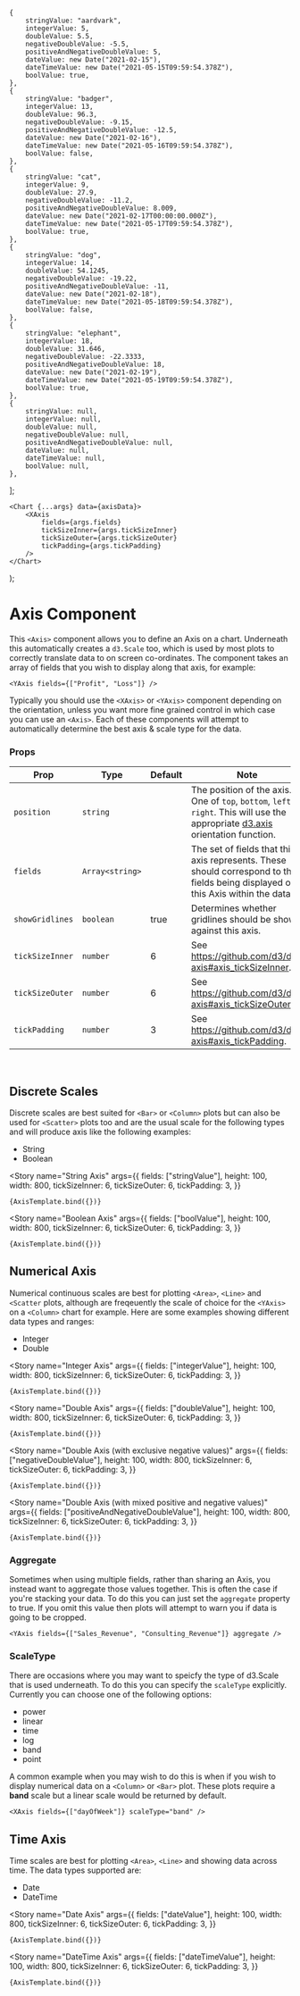 <!--- Axis.stories.mdx --->



<Meta title="Components/Axis/Axis" component={Axis} />

    {
        stringValue: "aardvark",
        integerValue: 5,
        doubleValue: 5.5,
        negativeDoubleValue: -5.5,
        positiveAndNegativeDoubleValue: 5,
        dateValue: new Date("2021-02-15"),
        dateTimeValue: new Date("2021-05-15T09:59:54.378Z"),
        boolValue: true,
    },
    {
        stringValue: "badger",
        integerValue: 13,
        doubleValue: 96.3,
        negativeDoubleValue: -9.15,
        positiveAndNegativeDoubleValue: -12.5,
        dateValue: new Date("2021-02-16"),
        dateTimeValue: new Date("2021-05-16T09:59:54.378Z"),
        boolValue: false,
    },
    {
        stringValue: "cat",
        integerValue: 9,
        doubleValue: 27.9,
        negativeDoubleValue: -11.2,
        positiveAndNegativeDoubleValue: 8.009,
        dateValue: new Date("2021-02-17T00:00:00.000Z"),
        dateTimeValue: new Date("2021-05-17T09:59:54.378Z"),
        boolValue: true,
    },
    {
        stringValue: "dog",
        integerValue: 14,
        doubleValue: 54.1245,
        negativeDoubleValue: -19.22,
        positiveAndNegativeDoubleValue: -11,
        dateValue: new Date("2021-02-18"),
        dateTimeValue: new Date("2021-05-18T09:59:54.378Z"),
        boolValue: false,
    },
    {
        stringValue: "elephant",
        integerValue: 18,
        doubleValue: 31.646,
        negativeDoubleValue: -22.3333,
        positiveAndNegativeDoubleValue: 18,
        dateValue: new Date("2021-02-19"),
        dateTimeValue: new Date("2021-05-19T09:59:54.378Z"),
        boolValue: true,
    },
    {
        stringValue: null,
        integerValue: null,
        doubleValue: null,
        negativeDoubleValue: null,
        positiveAndNegativeDoubleValue: null,
        dateValue: null,
        dateTimeValue: null,
        boolValue: null,
    },
];

    <Chart {...args} data={axisData}>
        <XAxis
            fields={args.fields}
            tickSizeInner={args.tickSizeInner}
            tickSizeOuter={args.tickSizeOuter}
            tickPadding={args.tickPadding}
        />
    </Chart>
);

# Axis Component

This `<Axis>` component allows you to define an Axis on a chart. Underneath this automatically creates a `d3.Scale` too, which is used by most plots to correctly translate data to on screen co-ordinates. The component takes an array of fields that you wish to display along that axis, for example:

```
<YAxis fields={["Profit", "Loss"]} />
```

Typically you should use the `<XAxis>` or `<YAxis>` component depending on the orientation, unless you want more fine grained control in which case you can use an `<Axis>`. Each of these components will attempt to automatically determine the best axis & scale type for the data.

### Props

| Prop            | Type            | Default | Note                                                                                                                                                                      |
| --------------- | --------------- | ------- | ------------------------------------------------------------------------------------------------------------------------------------------------------------------------- |
| `position`      | `string`        |         | The position of the axis. One of `top`, `bottom`, `left` or `right`. This will use the appropriate [d3.axis](https://github.com/d3/d3-axis#axisTop) orientation function. |
| `fields`        | `Array<string>` |         | The set of fields that this axis represents. These should correspond to the fields being displayed on this Axis within the data.                                          |
| `showGridlines` | `boolean`       | true    | Determines whether gridlines should be shown against this axis.                                                                                                           |
| `tickSizeInner` | `number`        | 6       | See https://github.com/d3/d3-axis#axis_tickSizeInner.                                                                                                                     |
| `tickSizeOuter` | `number`        | 6       | See https://github.com/d3/d3-axis#axis_tickSizeOuter.                                                                                                                     |
| `tickPadding`   | `number`        | 3       | See https://github.com/d3/d3-axis#axis_tickPadding.                                                                                                                       |

<br />

## Discrete Scales

Discrete scales are best suited for `<Bar>` or `<Column>` plots but can also be used for `<Scatter>` plots too and are the usual scale for the following types and will produce axis like the following examples:

-   String
-   Boolean

<Story
    name="String Axis"
    args={{
        fields: ["stringValue"],
        height: 100,
        width: 800,
        tickSizeInner: 6,
        tickSizeOuter: 6,
        tickPadding: 3,
    }}
>
    {AxisTemplate.bind({})}
</Story>

<Story
    name="Boolean Axis"
    args={{
        fields: ["boolValue"],
        height: 100,
        width: 800,
        tickSizeInner: 6,
        tickSizeOuter: 6,
        tickPadding: 3,
    }}
>
    {AxisTemplate.bind({})}
</Story>

## Numerical Axis

Numerical continuous scales are best for plotting `<Area>`, `<Line>` and `<Scatter` plots, although are freqeuently the scale of choice for the `<YAxis>` on a `<Column>` chart for example. Here are some examples showing different data types and ranges:

-   Integer
-   Double

<Story
    name="Integer Axis"
    args={{
        fields: ["integerValue"],
        height: 100,
        width: 800,
        tickSizeInner: 6,
        tickSizeOuter: 6,
        tickPadding: 3,
    }}
>
    {AxisTemplate.bind({})}
</Story>

<Story
    name="Double Axis"
    args={{
        fields: ["doubleValue"],
        height: 100,
        width: 800,
        tickSizeInner: 6,
        tickSizeOuter: 6,
        tickPadding: 3,
    }}
>
    {AxisTemplate.bind({})}
</Story>

<Story
    name="Double Axis (with exclusive negative values)"
    args={{
        fields: ["negativeDoubleValue"],
        height: 100,
        width: 800,
        tickSizeInner: 6,
        tickSizeOuter: 6,
        tickPadding: 3,
    }}
>
    {AxisTemplate.bind({})}
</Story>

<Story
    name="Double Axis (with mixed positive and negative values)"
    args={{
        fields: ["positiveAndNegativeDoubleValue"],
        height: 100,
        width: 800,
        tickSizeInner: 6,
        tickSizeOuter: 6,
        tickPadding: 3,
    }}
>
    {AxisTemplate.bind({})}
</Story>

### Aggregate

Sometimes when using multiple fields, rather than sharing an Axis, you instead want to aggregate those values together. This is often the case if you're stacking your data. To do this you can just set the `aggregate` property to true. If you omit this value then plots will attempt to warn you if data is going to be cropped.

```
<YAxis fields={["Sales_Revenue", "Consulting_Revenue"]} aggregate />
```

### ScaleType

There are occasions where you may want to speicfy the type of d3.Scale that is used underneath. To do this you can specify the `scaleType` explicitly. Currently you can choose one of the following options:

-   power
-   linear
-   time
-   log
-   band
-   point

A common example when you may wish to do this is when if you wish to display numerical data on a `<Column>` or `<Bar>` plot. These plots require a **band** scale but a linear scale would be returned by default.

```
<XAxis fields={["dayOfWeek"]} scaleType="band" />
```

## Time Axis

Time scales are best for plotting `<Area>`, `<Line>` and showing data across time. The data types supported are:

-   Date
-   DateTime

<Story
    name="Date Axis"
    args={{
        fields: ["dateValue"],
        height: 100,
        width: 800,
        tickSizeInner: 6,
        tickSizeOuter: 6,
        tickPadding: 3,
    }}
>
    {AxisTemplate.bind({})}
</Story>

<Story
    name="DateTime Axis"
    args={{
        fields: ["dateTimeValue"],
        height: 100,
        width: 800,
        tickSizeInner: 6,
        tickSizeOuter: 6,
        tickPadding: 3,
    }}
>
    {AxisTemplate.bind({})}
</Story>
